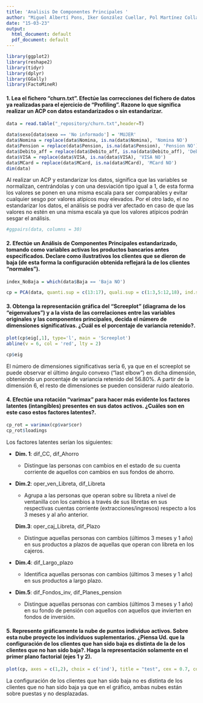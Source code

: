 ```yaml
---
title: 'Analisis De Componentes Principales '
author: "Miguel Albertí Pons, Iker González Cuellar, Pol Martínez Collado"
date: "15-03-23"
output:
  html_document: default
  pdf_document: default
---
```


```r
library(ggplot2)
library(reshape2)
library(tidyr)
library(dplyr)
library(GGally)
library(FactoMineR)

```

#### 1. Lea el fichero "churn.txt". Efectúe las correcciones del fichero de datos ya realizadas para el ejercicio de "Profiling". Razone lo que significa realizar un ACP con datos estandarizados o sin estandarizar.

```r
data = read.table("_repository/churn.txt",header=T)

data$sexo[data$sexo == 'No informado'] = 'MUJER'
data$Nomina = replace(data$Nomina, is.na(data$Nomina), 'Nomina NO')
data$Pension = replace(data$Pension, is.na(data$Pension), 'Pension NO')
data$Debito_aff = replace(data$Debito_aff, is.na(data$Debito_aff), 'Debito aff. NO')
data$VISA = replace(data$VISA, is.na(data$VISA), 'VISA NO')
data$MCard = replace(data$MCard, is.na(data$MCard), 'MCard NO')
dim(data)
```

Al realizar un ACP y estandarizar los datos, significa que las variables se normalizan, centrándolas y con una desviación tipo igual a 1, de esta forma los valores se ponen en una misma escala para ser comparables y evitar cualquier sesgo por valores atípicos muy elevados. Por el otro lado, el no estandarizar los datos, el análisis se podrá ver afectado en caso de que las valores no estén en una misma escala ya que los valores atípicos podrán sesgar el análisis.

```r
#ggpairs(data, columns = 30)

```

#### 2. Efectúe un Análisis de Componentes Principales estandarizado, tomando como variables activas los productos bancarios antes especificados. Declare como ilustrativos los clientes que se dieron de baja (de esta forma la configuración obtenida reflejará la de los clientes "normales").

```r
index_NoBaja = which(data$Baja == 'Baja NO')

cp = PCA(data, quanti.sup = c(13:17), quali.sup = c(1:3,5:12,18), ind.sup = index_NoBaja)

```

#### 3. Obtenga la representación gráfica del "Screeplot" (diagrama de los "eigenvalues") y a la vista de las correlaciones entre las variables originales y las componentes principales, decida el número de dimensiones significativas. ¿Cuál es el porcentaje de variancia retenido?.

```r
plot(cp$eig[,1], type='l', main = 'Screeplot')
abline(v = 6, col = 'red', lty = 2)
```

```r
cp$eig
```

El número de dimensiones significativas sería 6, ya que en el screeplot se puede observar el último ángulo convexo ("last elbow") en dicha dimensión, obteniendo un porcentaje de variancia retenido del 56.80%. A partir de la dimensión 6, el resto de dimensiones se pueden considerar ruido aleatorio.

#### 4. Efectúe una rotación "varimax" para hacer más evidente los factores latentes (intangibles) presentes en sus datos activos. ¿Cuáles son en este caso estos factores latentes?.

```r
cp_rot = varimax(cp$var$cor)
cp_rot$loadings
```

Los factores latentes serían los siguientes:

-   **Dim. 1**: dif_CC, dif_Ahorro

    -   Distingue las personas con cambios en el estado de su cuenta corriente de aquellos con cambios en sus fondos de ahorro.

-   **Dim.2**: oper_ven_Libreta, dif_Libreta

    -   Agrupa a las personas que operan sobre su libreta a nivel de ventanilla con los cambios a través de sus libretas en sus respectivas cuentas corriente (extracciones/ingresos) respecto a los 3 meses y al año anterior.

    **Dim.3**: oper_caj_Libreta, dif_Plazo

    -   Distingue aquellas personas con cambios (últimos 3 meses y 1 año) en sus productos a plazos de aquellas que operan con libreta en los cajeros.

-   **Dim.4**: dif_Largo_plazo

    -   Identifica aquellas personas con cambios (últimos 3 meses y 1 año) en sus productos a largo plazo.

-   **Dim.5**: dif_Fondos_inv, dif_Planes_pension

    -   Distingue aquellas personas con cambios (últimos 3 meses y 1 año) en su fondo de pensión con aquellos con aquellos que invierten en fondos de inversión.

#### 5. Represente gráficamente la nube de puntos individuo activos. Sobre esta nube proyecte los individuos suplementarios. ¿Piensa Ud. que la configuración de los clientes que han sido baja es distinta de la de los clientes que no han sido baja?. Haga la representación solamente en el primer plano factorial (ejes 1 y 2).

```r
plot(cp, axes = c(1,2), choix = c('ind'), title = "test", cex = 0.7, col.ind = 'gray', col.ind.sup = 'blue', label = 'none', invisible = 'quali')
```

La configuración de los clientes que han sido baja no es distinta de los clientes que no han sido baja ya que en el gráfico, ambas nubes están sobre puestas y no desplazadas.

